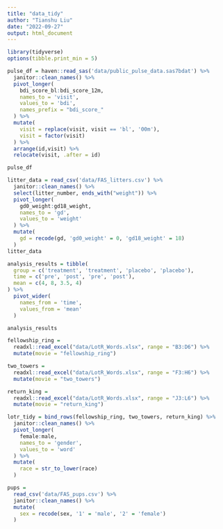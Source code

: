 ```yaml
---
title: "data_tidy"
author: "Tianshu Liu"
date: "2022-09-27"
output: html_document
---
```


```r
library(tidyverse)
options(tibble.print_min = 5)
```


```r
pulse_df = haven::read_sas('data/public_pulse_data.sas7bdat') %>%
  janitor::clean_names() %>%
  pivot_longer(
    bdi_score_bl:bdi_score_12m,
    names_to = 'visit',
    values_to = 'bdi',
    names_prefix = "bdi_score_"
  ) %>%
  mutate(
    visit = replace(visit, visit == 'bl', '00m'),
    visit = factor(visit)
  ) %>%
  arrange(id,visit) %>%
  relocate(visit, .after = id)

pulse_df
```

```r
litter_data = read_csv('data/FAS_litters.csv') %>%
  janitor::clean_names() %>%
  select(litter_number, ends_with("weight")) %>% 
  pivot_longer(
    gd0_weight:gd18_weight,
    names_to = 'gd',
    values_to = 'weight'
  ) %>%
  mutate(
    gd = recode(gd, 'gd0_weight' = 0, 'gd18_weight' = 18)
  )
litter_data
```

```r
analysis_results = tibble(
  group = c('treatment', 'treatment', 'placebo', 'placebo'),
  time = c('pre', 'post', 'pre', 'post'),
  mean = c(4, 8, 3.5, 4)
) %>%
  pivot_wider(
    names_from = 'time',
    values_from = 'mean'
  )

analysis_results
```

```r
fellowship_ring = 
  readxl::read_excel("data/LotR_Words.xlsx", range = "B3:D6") %>%
  mutate(movie = "fellowship_ring")

two_towers = 
  readxl::read_excel("data/LotR_Words.xlsx", range = "F3:H6") %>%
  mutate(movie = "two_towers")

return_king = 
  readxl::read_excel("data/LotR_Words.xlsx", range = "J3:L6") %>%
  mutate(movie = "return_king")

lotr_tidy = bind_rows(fellowship_ring, two_towers, return_king) %>%
  janitor::clean_names() %>%
  pivot_longer(
    female:male,
    names_to = 'gender',
    values_to = 'word'
  ) %>%
  mutate(
    race = str_to_lower(race)
  )
```

```r
pups = 
  read_csv('data/FAS_pups.csv') %>%
  janitor::clean_names() %>%
  mutate(
    sex = recode(sex, '1' = 'male', '2' = 'female')
  )
```


